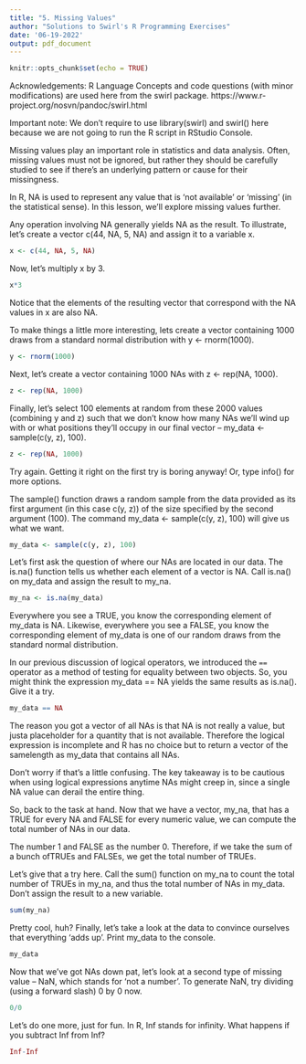 ```yaml
---
title: "5. Missing Values"
author: "Solutions to Swirl's R Programming Exercises"
date: '06-19-2022'
output: pdf_document
---
```


```r
knitr::opts_chunk$set(echo = TRUE)
``` 
Acknowledgements: R Language Concepts and code questions (with minor modifications) are used here from the swirl package. https://www.r-project.org/nosvn/pandoc/swirl.html

Important note: We don't require to use library(swirl) and swirl() here because we are not going to run the R
script in RStudio Console.

Missing values play an important role in statistics and data analysis. Often,
missing values must not be ignored, but rather they should be carefully studied
to see if there's an underlying pattern or cause for their missingness.

In R, NA is used to represent any value that is 'not available' or 'missing' (in
the statistical sense). In this lesson, we'll explore missing values further.

Any operation involving NA generally yields NA as the result. To illustrate,
let's create a vector c(44, NA, 5, NA) and assign it to a variable x.

```r
x <- c(44, NA, 5, NA)
```
Now, let's multiply x by 3.

```r
x*3
```
Notice that the elements of the resulting vector that correspond with the NA
values in x are also NA.

To make things a little more interesting, lets create a vector containing 1000
draws from a standard normal distribution with y <- rnorm(1000).

```r
y <- rnorm(1000)
```

Next, let's create a vector containing 1000 NAs with z <- rep(NA, 1000).

```r
z <- rep(NA, 1000)
```

Finally, let's select 100 elements at random from these 2000 values (combining y and z) such that we don't know how many NAs we'll wind up with or what positions they'll occupy in our final vector -- my_data <- sample(c(y, z), 100).

```r
z <- rep(NA, 1000)
```

Try again. Getting it right on the first try is boring anyway! Or, type info()
for more options.

The sample() function draws a random sample from the data provided as its first
argument (in this case c(y, z)) of the size specified by the second argument
(100). The command my_data <- sample(c(y, z), 100) will give us what we want.

```r
my_data <- sample(c(y, z), 100)
```
Let's first ask the question of where our NAs are located in our data. The
is.na() function tells us whether each element of a vector is NA. Call is.na() on my_data and assign the result to my_na.

```r
my_na <- is.na(my_data)
```

Everywhere you see a TRUE, you know the corresponding element of my_data is NA.
Likewise, everywhere you see a FALSE, you know the corresponding element of
my_data is one of our random draws from the standard normal distribution.

In our previous discussion of logical operators, we introduced the `==` operator
as a method of testing for equality between two objects. So, you might think the
expression my_data == NA yields the same results as is.na(). Give it a try.

```r
my_data == NA
```

The reason you got a vector of all NAs is that NA is not really a value, but justa placeholder for a quantity that is not available. Therefore the logical
expression is incomplete and R has no choice but to return a vector of the samelength as my_data that contains all NAs.

Don't worry if that's a little confusing. The key takeaway is to be cautious when using logical expressions anytime NAs might creep in, since a single NA value can derail the entire thing.

So, back to the task at hand. Now that we have a vector, my_na, that has a TRUE for every NA and FALSE for every numeric value, we can compute the total number
of NAs in our data.

The number 1 and FALSE as the number 0. Therefore, if we take the sum of a bunch ofTRUEs and FALSEs, we get the total number of TRUEs.

Let's give that a try here. Call the sum() function on my_na to count the total
number of TRUEs in my_na, and thus the total number of NAs in my_data. Don't
assign the result to a new variable.

```r
sum(my_na)
```

Pretty cool, huh? Finally, let's take a look at the data to convince ourselves
that everything 'adds up'. Print my_data to the console.

```r
my_data
```

Now that we've got NAs down pat, let's look at a second type of missing value --
NaN, which stands for 'not a number'. To generate NaN, try dividing (using a
forward slash) 0 by 0 now.

```r
0/0
```

Let's do one more, just for fun. In R, Inf stands for infinity. What happens if
you subtract Inf from Inf?

```r
Inf-Inf
```
